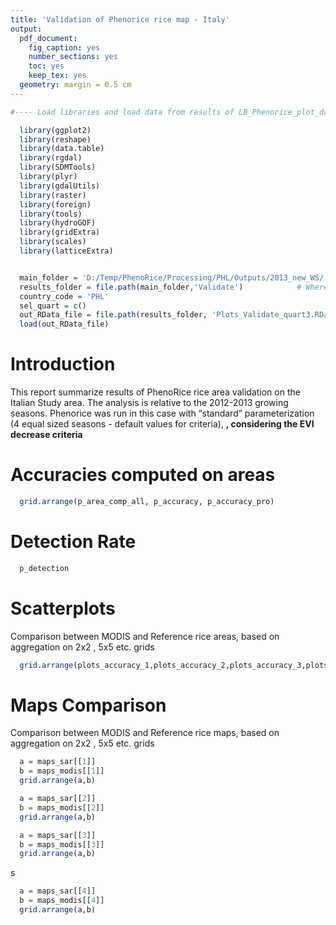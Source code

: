 ```yaml
---
title: 'Validation of Phenorice rice map - Italy'
output:
  pdf_document:
    fig_caption: yes
    number_sections: yes
    toc: yes
    keep_tex: yes
  geometry: margin = 0.5 cm
---
```



```r
 
#---- Load libraries and load data from results of LB_Phenorice_plot_dates.R ----

  library(ggplot2)
  library(reshape)
  library(data.table)
  library(rgdal)
  library(SDMTools)
  library(plyr)
  library(gdalUtils)
  library(raster)
  library(foreign)
  library(tools)
  library(hydroGOF)
  library(gridExtra)
  library(scales)
  library(latticeExtra)


  main_folder = 'D:/Temp/PhenoRice/Processing/PHL/Outputs/2013_new_WS/' 															# Folder used to store results of " 
  results_folder = file.path(main_folder,'Validate')			# Where to put results
  country_code = 'PHL'
  sel_quart = c()
  out_RData_file = file.path(results_folder, 'Plots_Validate_quart3.RData')
  load(out_RData_file)

```
# Introduction 

This report summarize results of PhenoRice rice area validation on the Italian Study area. The analysis is relative to the 2012-2013 growing seasons.
Phenorice was run in this case with "standard" parameterization (4 equal sized seasons - default values for criteria), __,  considering the EVI decrease criteria__

\pagebreak

# Accuracies computed on areas 
```r
  grid.arrange(p_area_comp_all, p_accuracy, p_accuracy_pro)
```

\pagebreak


# Detection Rate

```r
  
  p_detection

```

\pagebreak

# Scatterplots

Comparison between MODIS and Reference rice areas, based on aggregation on 2x2 , 5x5 etc. grids

```r
  
  grid.arrange(plots_accuracy_1,plots_accuracy_2,plots_accuracy_3,plots_accuracy_4)

```

\pagebreak

# Maps Comparison

Comparison between MODIS and Reference rice maps, based on aggregation on 2x2 , 5x5 etc. grids

```r
  a = maps_sar[[1]]
  b = maps_modis[[1]]
  grid.arrange(a,b)

```

\pagebreak


```r
  a = maps_sar[[2]]
  b = maps_modis[[2]]
  grid.arrange(a,b)
```

\pagebreak


```r
  a = maps_sar[[3]]
  b = maps_modis[[3]]
  grid.arrange(a,b)
```

\pagebreak

s
```r
  a = maps_sar[[4]]
  b = maps_modis[[4]]
  grid.arrange(a,b)
```
